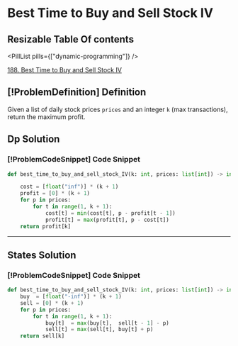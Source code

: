 # Best Time to Buy and Sell Stock IV

## Resizable Table Of contents

<DifficultyBadge difficulty="hard" />

<PillList pills={["dynamic-programming"]} />

[188. Best Time to Buy and Sell Stock IV](https://leetcode.com/problems/best-time-to-buy-and-sell-stock-iv)

## [!ProblemDefinition] Definition

Given a list of daily stock prices `prices` and an integer `k` (max transactions), return the maximum profit.

## Dp Solution

### [!ProblemCodeSnippet] Code Snippet

```python meta="source=problems/188-best-time-to-buy-and-sell-stock-iv/dp.py"
def best_time_to_buy_and_sell_stock_IV(k: int, prices: list[int]) -> int:

    cost = [float("inf")] * (k + 1)
    profit = [0] * (k + 1)
    for p in prices:
        for t in range(1, k + 1):
            cost[t] = min(cost[t], p - profit[t - 1])
            profit[t] = max(profit[t], p - cost[t])
    return profit[k]
```


---

## States Solution

### [!ProblemCodeSnippet] Code Snippet

```python meta="source=problems/188-best-time-to-buy-and-sell-stock-iv/states.py"
def best_time_to_buy_and_sell_stock_IV(k: int, prices: list[int]) -> int:
    buy  = [float("-inf")] * (k + 1)
    sell = [0] * (k + 1)
    for p in prices:
        for t in range(1, k + 1):
            buy[t]  = max(buy[t],  sell[t - 1] - p)
            sell[t] = max(sell[t], buy[t] + p)
    return sell[k]
```


